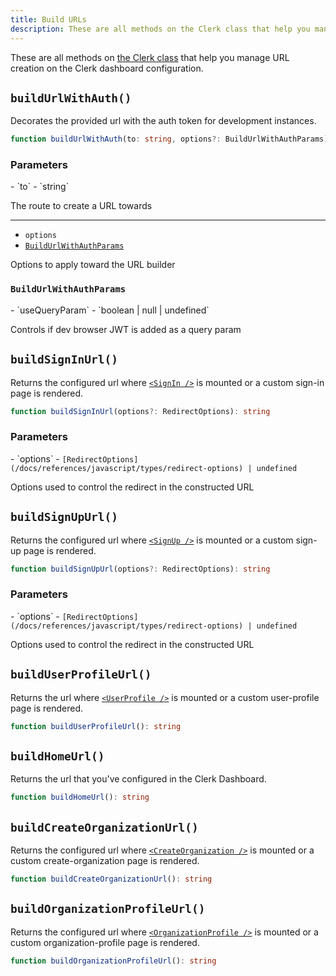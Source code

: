 ```yaml
---
title: Build URLs
description: These are all methods on the Clerk class that help you manage URL creation on the Clerk dashboard configuration.
---
```


These are all methods on [the Clerk class](/docs/references/javascript/clerk/clerk) that help you manage URL creation on the Clerk dashboard configuration.

## `buildUrlWithAuth()`

Decorates the provided url with the auth token for development instances.

```typescript
function buildUrlWithAuth(to: string, options?: BuildUrlWithAuthParams): string
```

### Parameters

<Properties>
  - `to`
  - `string`

  The route to create a URL towards

  ---

  - `options`
  - [`BuildUrlWithAuthParams`](#build-url-with-auth-params)

  Options to apply toward the URL builder
</Properties>

### `BuildUrlWithAuthParams`

<Properties>
  - `useQueryParam`
  - `boolean | null | undefined`

  Controls if dev browser JWT is added as a query param
</Properties>

## `buildSignInUrl()`

Returns the configured url where [`<SignIn />`](/docs/components/authentication/sign-in) is mounted or a custom sign-in page is rendered.

```typescript
function buildSignInUrl(options?: RedirectOptions): string
```

### Parameters

<Properties>
  - `options`
  - <code>[RedirectOptions](/docs/references/javascript/types/redirect-options) | undefined</code>

  Options used to control the redirect in the constructed URL
</Properties>

## `buildSignUpUrl()`

Returns the configured url where [`<SignUp />`](/docs/components/authentication/sign-up) is mounted or a custom sign-up page is rendered.

```typescript
function buildSignUpUrl(options?: RedirectOptions): string
```

### Parameters

<Properties>
  - `options`
  - <code>[RedirectOptions](/docs/references/javascript/types/redirect-options) | undefined</code>

  Options used to control the redirect in the constructed URL
</Properties>

## `buildUserProfileUrl()`

Returns the url where [`<UserProfile />`](/docs/components/user/user-profile) is mounted or a custom user-profile page is rendered.

```typescript
function buildUserProfileUrl(): string
```

## `buildHomeUrl()`

Returns the url that you've configured in the Clerk Dashboard.

```typescript
function buildHomeUrl(): string
```

## `buildCreateOrganizationUrl()`

Returns the configured url where [`<CreateOrganization />`](/docs/components/organization/create-organization) is mounted or a custom create-organization page is rendered.

```typescript
function buildCreateOrganizationUrl(): string
```

## `buildOrganizationProfileUrl()`

Returns the configured url where [`<OrganizationProfile />`](/docs/components/organization/organization-profile) is mounted or a custom organization-profile page is rendered.

```typescript
function buildOrganizationProfileUrl(): string
```

